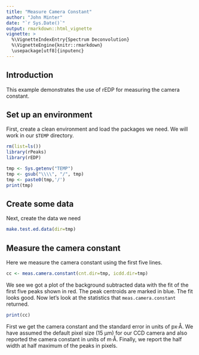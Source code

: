 ```yaml
---
title: "Measure Camera Constant"
author: "John Minter"
date: "`r Sys.Date()`"
output: rmarkdown::html_vignette
vignette: >
  %\VignetteIndexEntry{Spectrum Deconvolution}
  %\VignetteEngine{knitr::rmarkdown}
  \usepackage[utf8]{inputenc}
---
```


## Introduction

This example demonstrates the use of rEDP for measuring the camera constant.

## Set up an environment

First, create a clean environment and load the packages we need. We will work in our `$TEMP` directory.

```r
rm(list=ls())
library(rPeaks)
library(rEDP)

tmp <- Sys.getenv("TEMP")
tmp <- gsub("\\\\", "/", tmp)
tmp <- paste0(tmp,'/')
print(tmp)
```
## Create some data

Next, create the data we need

```r
make.test.ed.data(dir=tmp)
```

## Measure the camera constant

Here we measure the camera constant using the first five lines.

```r
cc <- meas.camera.constant(cnt.dir=tmp, icdd.dir=tmp)
```

We see we got a plot of the background subtracted data with the fit of the first five peaks shown in red. The peak centroids are marked in blue. The fit looks good. Now let's look at the statistics that  `meas.camera.constant` returned.


```r
print(cc)
```

First we get the camera constant and the standard error in units of px·Å. We have assumed the default pixel size (15 µm) for our CCD camera and also reported the camera constant in units of m·Å. Finally, we report the half width at half maximum of the peaks in pixels.

